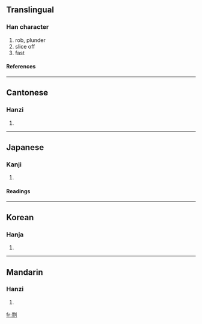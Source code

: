 ==Translingual==
===Han character===
{{Han char|rad=刀|as=11|sn=13|four=1290<sub>0</sub>|canj=一火中弓 (MFLN)}}
# rob, plunder
# slice off
# fast
====References====
{{Han ref|kx=0143.330|dkj=02160|dj=0324.120|hdz=10353.040|uh=527D|ud=21117|bh=B6D1|bd=46801}}
----

==Cantonese==
===Hanzi===
{{yue-hanzi|jyut=|y=piu5}}
# {{defn|Cantonese}}
----
==Japanese==
===Kanji===
{{ja-kanji|grade=|rs=刀11}}
# {{defn|Japanese}} 
====Readings====
{{ja-readings|on=[[ひょう]] (hyō)|kun=[[おびゃかす]] (obyakasu)}}
----
==Korean==
===Hanja===
{{ko-hanja|hangeul=표|rv=pyo|mr=p'yo}}
# {{defn|Korean}}
----
==Mandarin==
===Hanzi===
{{cmn-hanzi|pin=piào (piao4)|wg=p'iao<sup>4</sup>|y=}}
# {{defn|Mandarin}}

[[fr:剽]]